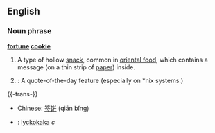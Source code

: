 ==English==

===Noun phrase===
'''[[fortune]] [[cookie]]'''

#A type of hollow [[snack]], common in [[oriental food]], which contains a message (on a thin strip of [[paper]]) inside.
#{{cattag|computing}}: A quote-of-the-day feature (especially on *nix systems.)

{{-trans-}}
*Chinese: [[签饼]] (qiān bǐng)
*{{sv}}: [[lyckokaka]] ''c''

<!-- very funny. [[Category:Hollow things with messages inside]] -->